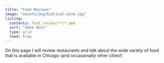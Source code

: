 ```yaml
---
title: "Food Reviews"
image: "assets/img/biblical-wine.jpg"
listing:
  contents: food_review/**/*.qmd
  sort: "date desc"
  type: grid
  feed: true
---
```


On this page I will review restaurants and talk about the wide variety of food that is available in Chicago (and occasionally other cities!)